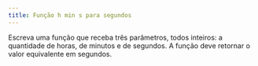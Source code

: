 ```yaml
---
title: Função h min s para segundos
---
```

::: {#exr-0048}
Escreva uma função que receba três parâmetros, todos inteiros: a quantidade de horas, de minutos e de segundos. A função deve retornar o valor equivalente em segundos.
:::